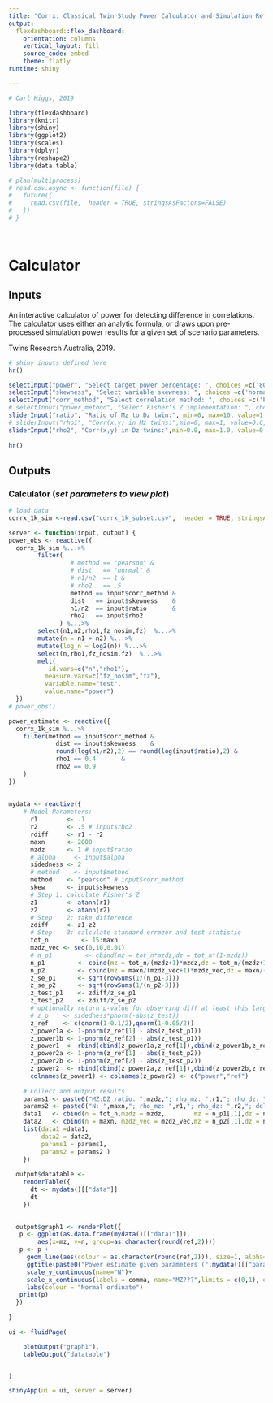 ```yaml
---
title: "Corrx: Classical Twin Study Power Calculator and Simulation Reference"
output: 
  flexdashboard::flex_dashboard:
    orientation: columns
    vertical_layout: fill
    source_code: embed
    theme: flatly
runtime: shiny

---
```



```r
# Carl Higgs, 2019

library(flexdashboard)
library(knitr)
library(shiny)
library(ggplot2)
library(scales)
library(dplyr)
library(reshape2)
library(data.table)

# plan(multiprocess)
# read.csv.async <- function(file) {
#   future({
#     read.csv(file,  header = TRUE, stringsAsFactors=FALSE)
#   })
# }

  
```
Calculator
==========

Inputs {.sidebar}
-----------------------------------------------------------------------
An interactive calculator of power for detecting difference in correlations.  The calculator uses either an analytic formula, or draws upon pre-processed simulation power results for a given set of scenario parameters.

Twins Research Australia, 2019.

```r
# shiny inputs defined here
hr()

selectInput("power", "Select target power percentage: ", choices =c('80', '90') ,selected = '80')
selectInput("skewness", "Select variable skewness: ", choices =c('normal', 'mild', 'extreme') ,selected = 'normal')
selectInput("corr_method", "Select correlation method: ", choices =c('Pearson', 'Spearman') ,selected = 'normal')
# selectInput("power_method", "Select Fisher's Z implementation: ", choices =c('analytical', 'simulation') ,selected = 'analytical')
sliderInput("ratio", "Ratio of Mz to Dz twin:", min=0, max=10, value=1, step=0.01)
# sliderInput("rho1", "Corr(x,y) in Mz twins:",min=0, max=1, value=0.6, step=0.01)
sliderInput("rho2", "Corr(x,y) in Dz twins:",min=0.0, max=1.0, value=0.2, step=0.01)
    
hr()

```


Outputs
-----------------------------------------------------------------------
    
### Calculator (<i>set parameters to view plot</i>)
```r

# load data
corrx_1k_sim <-read.csv("corrx_1k_subset.csv",  header = TRUE, stringsAsFactors=FALSE) 

```



```r
server <- function(input, output) {
power_obs <- reactive({
  corrx_1k_sim %...>%
        filter(
                 # method == "pearson" &
                 # dist   == "normal" &
                 # n1/n2  == 1 &
                 # rho2   == .5
                 method == input$corr_method &
                 dist   == input$skewness    &
                 n1/n2  == input$ratio       &
                 rho2   == input$rho2
              ) %...>%
        select(n1,n2,rho1,fz_nosim,fz)  %...>%
        mutate(n = n1 + n2) %...>%
        mutate(log_n = log2(n)) %...>%
        select(n,rho1,fz_nosim,fz)  %...>%
        melt(
           id.vars=c("n","rho1"),
          measure.vars=c("fz_nosim","fz"),
          variable.name="test",
          value.name="power")
  })
# power_obs()

power_estimate <- reactive({
  corrx_1k_sim %...>%
    filter(method == input$corr_method &
             dist == input$skewness    &
             round(log(n1/n2),2) == round(log(input$ratio),2) &
             rho1 == 0.4       &
             rho2 == 0.9
    ) 
})  
  
  
mydata <- reactive({
    # Model Parameters:
      r1        <- .1
      r2        <- .5 # input$rho2
      rdiff     <- r1 - r2
      maxn      <- 2000
      mzdz      <- 1 # input$ratio
      # alpha     <- input$alpha
      sidedness <- 2
      # method    <- input$method
      method    <- "pearson" # input$corr_method
      skew      <- input$skewness
      # Step 1: calculate Fisher's Z
      z1        <- atanh(r1)
      z2        <- atanh(r2)
      # Step    2: take difference
      zdiff     <- z1-z2
      # Step    3: calculate standard errmzor and test statistic
      tot_n         <- 15:maxn
      mzdz_vec <- seq(0,10,0.01)
      # n_p1         <- cbind(mz = tot_n*mzdz,dz = tot_n*(1-mzdz))
      n_p1         <- cbind(mz = tot_n/(mzdz+1)*mzdz,dz = tot_n/(mzdz+1))
      n_p2         <- cbind(mz = maxn/(mzdz_vec+1)*mzdz_vec,dz = maxn/(mzdz_vec+1))
      z_se_p1      <- sqrt(rowSums(1/(n_p1-3)))
      z_se_p2      <- sqrt(rowSums(1/(n_p2-3)))
      z_test_p1    <- zdiff/z_se_p1
      z_test_p2    <- zdiff/z_se_p2
      # optionally return p-value for observing diff at least this large under H0
      # z_p    <- sidedness*pnorm(-abs(z_test))
      z_ref    <- c(qnorm(1-0.1/2),qnorm(1-0.05/2))
      z_power1a <- 1-pnorm(z_ref[1] - abs(z_test_p1))
      z_power1b <- 1-pnorm(z_ref[2] - abs(z_test_p1))
      z_power1  <- rbind(cbind(z_power1a,z_ref[1]),cbind(z_power1b,z_ref[2]))
      z_power2a <- 1-pnorm(z_ref[1] - abs(z_test_p2))
      z_power2b <- 1-pnorm(z_ref[2] - abs(z_test_p2))
      z_power2  <- rbind(cbind(z_power2a,z_ref[1]),cbind(z_power2b,z_ref[2]))
      colnames(z_power1) <- colnames(z_power2) <- c("power","ref")
      
    # Collect and output results
    params1 <- paste0("MZ:DZ ratio: ",mzdz,"; rho_mz: ",r1,"; rho_dz: ",r2,"; delta: ",rdiff)
    params2 <- paste0("N: ",maxn,"; rho_mz: ",r1,"; rho_dz: ",r2,"; delta: ",rdiff)
    data1   <- cbind(n = tot_n,mzdz = mzdz,        mz = n_p1[,1],dz = n_p1[,2] , power1 = z_power1)
    data2   <- cbind(n = maxn, mzdz_vec = mzdz_vec,mz = n_p2[,1],dz = n_p2[,2] , power2 = z_power2)
    list(data1 =data1, 
         data2 = data2, 
         params1 = params1,
         params2 = params2 )
    })
  
  output$datatable <-
    renderTable({
      dt <- mydata()[["data"]]
      dt
    })
    

  output$graph1 <- renderPlot({
   p <- ggplot(as.data.frame(mydata()[["data1"]]),
        aes(x=mz, y=n, group=as.character(round(ref,2))))
   p <- p +
     geom_line(aes(colour = as.character(round(ref,2))), size=1, alpha=.75) +
     ggtitle(paste0("Power estimate given parameters (",mydata()[["params1"]],")"))+
     scale_y_continuous(name="N")+
     scale_x_continuous(labels = comma, name="MZ???",limits = c(0,1), expand = c(0,0) ) + 
     labs(colour = "Normal ordinate")
   print(p)
  })
  
}
```

```r
ui <- fluidPage(

    plotOutput("graph1"),
    tableOutput("datatable")


)
```

```r
shinyApp(ui = ui, server = server)
```


